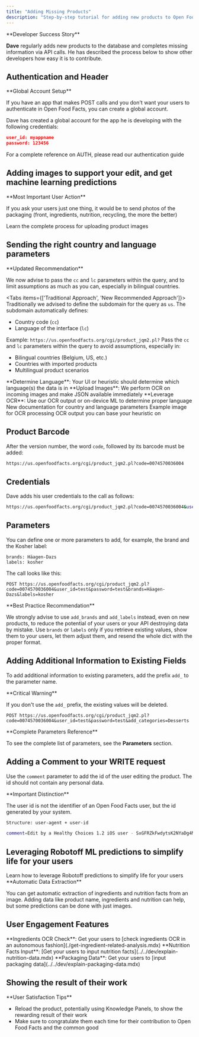```yaml
---
title: "Adding Missing Products"
description: "Step-by-step tutorial for adding new products to Open Food Facts database via API with authentication, images, and proper data handling"
---
```



<Callout>
**Developer Success Story**

**Dave** regularly adds new products to the database and completes missing information via API calls. He has described the process below to show other developers how easy it is to contribute.
</Callout>

## Authentication and Header

<Callout type="info">
**Global Account Setup**

If you have an app that makes POST calls and you don't want your users to authenticate in Open Food Facts, you can create a global account.
</Callout>

Dave has created a global account for the app he is developing with the following credentials:

```json title="Global Account Credentials"
user_id: myappname
password: 123456
```

<Card title="Complete Authentication Reference" href="../index.mdx#authentication">
For a complete reference on AUTH, please read our authentication guide
</Card>

## Adding images to support your edit, and get machine learning predictions

<Callout type="info">
**Most Important User Action**

If you ask your users just one thing, it would be to send photos of the packaging (front, ingredients, nutrition, recycling, the more the better)
</Callout>

<Card title="Comprehensive Image Upload Tutorial" href="../tutorial-uploading-photo-to-a-product.mdx">
Learn the complete process for uploading product images
</Card>

## Sending the right country and language parameters

<Callout type="warn">
**Updated Recommendation**

We now advise to pass the `cc` and `lc` parameters within the query, and to limit assumptions as much as you can, especially in bilingual countries.
</Callout>

<Tabs items={['Traditional Approach', 'New Recommended Approach']}>
<Tab value="Traditional Approach">
Traditionally we advised to define the subdomain for the query as `us`. The subdomain automatically defines:
- Country code (`cc`) 
- Language of the interface (`lc`)

Example: `https://us.openfoodfacts.org/cgi/product_jqm2.pl?`
</Tab>
<Tab value="New Recommended Approach">
Pass the `cc` and `lc` parameters within the query to avoid assumptions, especially in:
- Bilingual countries (Belgium, US, etc.)
- Countries with imported products
- Multilingual product scenarios
</Tab>
</Tabs>

<Steps>
<Step>
**Determine Language**: Your UI or heuristic should determine which language(s) the data is in
</Step>
<Step>
**Upload Images**: We perform OCR on incoming images and make JSON available immediately
</Step>
<Step>
**Leverage OCR**: Use our OCR output or on-device ML to determine proper language
</Step>
</Steps>

<Cards>
<Card title="CC and LC Parameters Documentation" href="https://openfoodfacts.github.io/openfoodfacts-server/api/ref-v2/#cmp--parameters-cc">
New documentation for country and language parameters
</Card>
<Card title="Sample Image" href="https://images.openfoodfacts.org/images/products/26073347/2.jpg">
Example image for OCR processing
</Card>
<Card title="Sample JSON" href="https://images.openfoodfacts.org/images/products/26073347/2.json">
OCR output you can base your heuristic on
</Card>
</Cards>

## Product Barcode

After the version number, the word `code`, followed by its barcode must be added:

```bash title="Barcode URL Structure"
https://us.openfoodfacts.org/cgi/product_jqm2.pl?code=0074570036004
```

## Credentials

Dave adds his user credentials to the call as follows:

```bash title="URL with Credentials"
https://us.openfoodfacts.org/cgi/product_jqm2.pl?code=0074570036004&user_id=myappname&password=
```

## Parameters

You can define one or more parameters to add, for example, the brand and the Kosher label:

```text title="Parameter Examples"
brands: Häagen-Dazs
labels: kosher
```

The call looks like this:

```http title="Complete POST Request"
POST https://us.openfoodfacts.org/cgi/product_jqm2.pl?code=0074570036004&user_id=test&password=test&brands=Häagen-Dazs&labels=kosher
```

<Callout type="warn">
**Best Practice Recommendation**

We strongly advise to use `add_brands` and `add_labels` instead, even on new products, to reduce the potential of your users or your API destroying data by mistake. Use `brands` or `labels` only if you retrieve existing values, show them to your users, let them adjust them, and resend the whole dict with the proper format.
</Callout>

## Adding Additional Information to Existing Fields

To add additional information to existing parameters, add the prefix `add_` to the parameter name.

<Callout type="warn">
**Critical Warning**

If you don't use the `add_` prefix, the existing values will be deleted.
</Callout>

```http title="Adding Categories Example"
POST https://us.openfoodfacts.org/cgi/product_jqm2.pl?code=0074570036004&user_id=test&password=test&add_categories=Desserts
```

<Callout>
**Complete Parameters Reference**

To see the complete list of parameters, see the **Parameters** section.
</Callout>

## Adding a Comment to your WRITE request

Use the `comment` parameter to add the id of the user editing the product. The id should not contain any personal data.

<Callout type="warn">
**Important Distinction**

The user id is not the identifier of an Open Food Facts user, but the id generated by your system.
</Callout>

```bash title="Comment Structure"
Structure: user-agent + user-id
```

```bash title="Comment Example"
comment=Edit by a Healthy Choices 1.2 iOS user - SxGFRZkFwdytsK2NYaDg4MzRVenNvUEI4LzU2a2JWK05LZkFRSWc9PQ
```

## Leveraging Robotoff ML predictions to simplify life for your users

<Card title="Robotoff Prediction Guide" href="../intro-robotoff.mdx">
Learn how to leverage Robotoff predictions to simplify life for your users
</Card>

<Cards>
<Card title="Category Prediction" description="Useful for Nutri-Score and Eco-Score calculation" />
<Card title="Quality Labels" description="Automatic detection of certification labels" />
<Card title="Brand Recognition" description="Automatic brand identification from images" />
<Card title="Weight Extraction" description="Weight predictions from product images" />
</Cards>

<Callout type="info">
**Automatic Data Extraction**

You can get automatic extraction of ingredients and nutrition facts from an image. Adding data like product name, ingredients and nutrition can help, but some predictions can be done with just images.
</Callout>

## User Engagement Features

<Steps>
<Step>
**Ingredients OCR Check**: Get your users to [check ingredients OCR in an autonomous fashion](./get-ingredient-related-analysis.mdx)
</Step>
<Step>
**Nutrition Facts Input**: [Get your users to input nutrition facts](../../dev/explain-nutrition-data.mdx)
</Step>
<Step>
**Packaging Data**: Get your users to [input packaging data](../../dev/explain-packaging-data.mdx)
</Step>
</Steps>

## Showing the result of their work

<Callout type="info">
**User Satisfaction Tips**

- Reload the product, potentially using Knowledge Panels, to show the rewarding result of their work
- Make sure to congratulate them each time for their contribution to Open Food Facts and the common good
</Callout>
